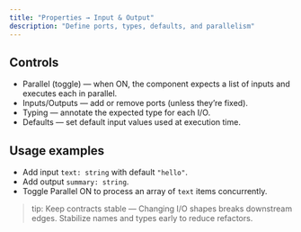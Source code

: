 ```yaml
---
title: "Properties → Input & Output"
description: "Define ports, types, defaults, and parallelism"
---
```


## Controls

- Parallel (toggle) — when ON, the component expects a list of inputs and executes each in parallel.
- Inputs/Outputs — add or remove ports (unless they’re fixed).
- Typing — annotate the expected type for each I/O.
- Defaults — set default input values used at execution time.

## Usage examples

- Add input `text: string` with default `"hello"`.
- Add output `summary: string`.
- Toggle Parallel ON to process an array of `text` items concurrently.

> tip: Keep contracts stable — Changing I/O shapes breaks downstream edges. Stabilize names and types early to reduce refactors.